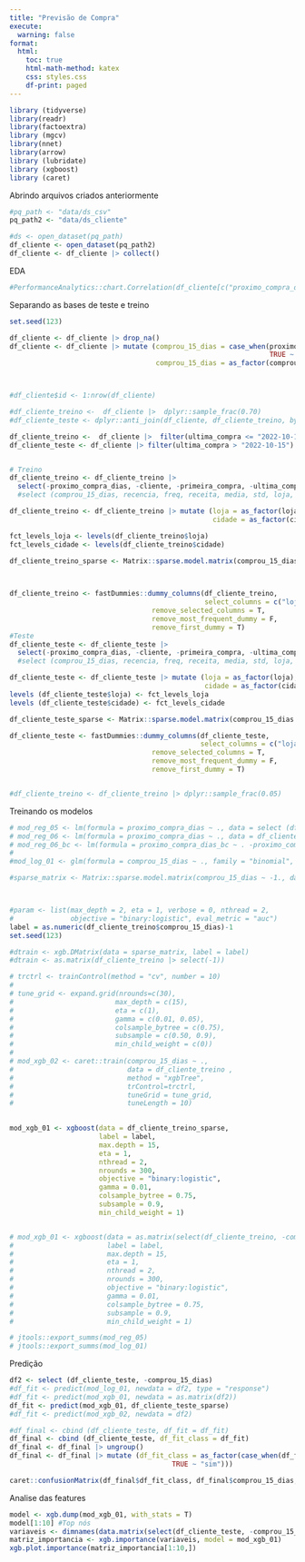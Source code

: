 ```yaml
---
title: "Previsão de Compra"
execute: 
  warning: false
format:
  html:
    toc: true
    html-math-method: katex
    css: styles.css
    df-print: paged
---
```


```r
library (tidyverse)
library(readr)
library(factoextra)
library (mgcv)
library(nnet)
library(arrow)
library (lubridate)
library (xgboost)
library (caret)

```

Abrindo arquivos criados anteriormente

```r
#pq_path <- "data/ds_csv"
pq_path2 <- "data/ds_cliente"

#ds <- open_dataset(pq_path)
df_cliente <- open_dataset(pq_path2)
df_cliente <- df_cliente |> collect()
```


EDA

```r
#PerformanceAnalytics::chart.Correlation(df_cliente[c("proximo_compra_dias", "recencia", "freq")])
```

Separando as bases de teste e treino

```r
set.seed(123)

df_cliente <- df_cliente |> drop_na() 
df_cliente <- df_cliente |> mutate (comprou_15_dias = case_when(proximo_compra_dias < 15 ~ "sim",
                                                                TRUE ~ "nao"),
                                    comprou_15_dias = as_factor(comprou_15_dias))



#df_cliente$id <- 1:nrow(df_cliente)

#df_cliente_treino <-  df_cliente |>  dplyr::sample_frac(0.70)
#df_cliente_teste <- dplyr::anti_join(df_cliente, df_cliente_treino, by = 'id')

df_cliente_treino <-  df_cliente |>  filter(ultima_compra <= "2022-10-15")
df_cliente_teste <- df_cliente |> filter(ultima_compra > "2022-10-15")


# Treino
df_cliente_treino <- df_cliente_treino |> 
  select(-proximo_compra_dias, -cliente, -primeira_compra, -ultima_compra, -rfm, -score_rfm, -freq, -starts_with("grupo_"))
  #select (comprou_15_dias, recencia, freq, receita, media, std, loja, cidade) 

df_cliente_treino <- df_cliente_treino |> mutate (loja = as_factor(loja),
                                                  cidade = as_factor(cidade))

fct_levels_loja <- levels(df_cliente_treino$loja)
fct_levels_cidade <- levels(df_cliente_treino$cidade)

df_cliente_treino_sparse <- Matrix::sparse.model.matrix(comprou_15_dias ~ ., data = df_cliente_treino)[,-1] 


  
df_cliente_treino <- fastDummies::dummy_columns(df_cliente_treino, 
                                                select_columns = c("loja", "cidade"),
                                   remove_selected_columns = T,
                                   remove_most_frequent_dummy = F,
                                   remove_first_dummy = T)
#Teste
df_cliente_teste <- df_cliente_teste |> 
  select(-proximo_compra_dias, -cliente, -primeira_compra, -ultima_compra, -rfm, -score_rfm, -freq, -starts_with("grupo_"))
  #select (comprou_15_dias, recencia, freq, receita, media, std, loja, cidade) 

df_cliente_teste <- df_cliente_teste |> mutate (loja = as_factor(loja),
                                                cidade = as_factor(cidade))
levels (df_cliente_teste$loja) <- fct_levels_loja
levels (df_cliente_teste$cidade) <- fct_levels_cidade

df_cliente_teste_sparse <- Matrix::sparse.model.matrix(comprou_15_dias ~ ., data = df_cliente_teste)[,-1] 

df_cliente_teste <- fastDummies::dummy_columns(df_cliente_teste, 
                                               select_columns = c("loja", "cidade"),
                                   remove_selected_columns = T,
                                   remove_most_frequent_dummy = F,
                                   remove_first_dummy = T)


#df_cliente_treino <- df_cliente_treino |> dplyr::sample_frac(0.05)
```

Treinando os modelos

```r
# mod_reg_05 <- lm(formula = proximo_compra_dias ~ ., data = select (df_cliente_treino, -loja))
# mod_reg_06 <- lm(formula = proximo_compra_dias ~ ., data = df_cliente_treino)
# mod_reg_06_bc <- lm(formula = proximo_compra_dias_bc ~ . -proximo_compra_dias , data = df_cliente_treino)
# 
#mod_log_01 <- glm(formula = comprou_15_dias ~ ., family = "binomial", data = df_cliente_treino)

#sparse_matrix <- Matrix::sparse.model.matrix(comprou_15_dias ~ -1., data = df_cliente_treino)



#param <- list(max_depth = 2, eta = 1, verbose = 0, nthread = 2,
#              objective = "binary:logistic", eval_metric = "auc")
label = as.numeric(df_cliente_treino$comprou_15_dias)-1
set.seed(123)

#dtrain <- xgb.DMatrix(data = sparse_matrix, label = label)
#dtrain <- as.matrix(df_cliente_treino |> select(-1))

# trctrl <- trainControl(method = "cv", number = 10)
# 
# tune_grid <- expand.grid(nrounds=c(30),
#                         max_depth = c(15),
#                         eta = c(1),
#                         gamma = c(0.01, 0.05),
#                         colsample_bytree = c(0.75),
#                         subsample = c(0.50, 0.9),
#                         min_child_weight = c(0))
# 
# mod_xgb_02 <- caret::train(comprou_15_dias ~ ., 
#                            data = df_cliente_treino , 
#                            method = "xgbTree", 
#                            trControl=trctrl, 
#                            tuneGrid = tune_grid, 
#                            tuneLength = 10) 
                           

mod_xgb_01 <- xgboost(data = df_cliente_treino_sparse,
                      label = label,
                      max.depth = 15,
                      eta = 1,
                      nthread = 2,
                      nrounds = 300,
                      objective = "binary:logistic",
                      gamma = 0.01,
                      colsample_bytree = 0.75,
                      subsample = 0.9,
                      min_child_weight = 1)


# mod_xgb_01 <- xgboost(data = as.matrix(select(df_cliente_treino, -comprou_15_dias)), 
#                       label = label, 
#                       max.depth = 15, 
#                       eta = 1, 
#                       nthread = 2, 
#                       nrounds = 300, 
#                       objective = "binary:logistic",
#                       gamma = 0.01,
#                       colsample_bytree = 0.75,
#                       subsample = 0.9,
#                       min_child_weight = 1)

# jtools::export_summs(mod_reg_05)
# jtools::export_summs(mod_log_01)

```

Predição

```r
df2 <- select (df_cliente_teste, -comprou_15_dias) 
#df_fit <- predict(mod_log_01, newdata = df2, type = "response")
#df_fit <- predict(mod_xgb_01, newdata = as.matrix(df2))
df_fit <- predict(mod_xgb_01, df_cliente_teste_sparse)
#df_fit <- predict(mod_xgb_02, newdata = df2)

#df_final <- cbind (df_cliente_teste, df_fit = df_fit)
df_final <- cbind (df_cliente_teste, df_fit_class = df_fit)
df_final <- df_final |> ungroup()
df_final <- df_final |> mutate (df_fit_class = as_factor(case_when(df_fit < 0.5 ~ "nao",
                                        TRUE ~ "sim")))
```

```r
caret::confusionMatrix(df_final$df_fit_class, df_final$comprou_15_dias, positive="sim")
```

Analise das features

```r
model <- xgb.dump(mod_xgb_01, with_stats = T)
model[1:10] #Top nós
variaveis <- dimnames(data.matrix(select(df_cliente_teste, -comprou_15_dias)))[[2]]
matriz_importancia <- xgb.importance(variaveis, model = mod_xgb_01)
xgb.plot.importance(matriz_importancia[1:10,])
```

